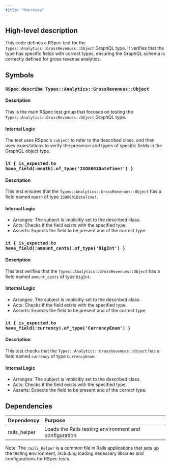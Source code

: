 ```yaml
---
title: "Overview"
---
```


## High-level description
This code defines a RSpec test for the `Types::Analytics::GrossRevenues::Object` GraphQL type. It verifies that the type has specific fields with correct types, ensuring the GraphQL schema is correctly defined for gross revenue analytics.

## Symbols

### `RSpec.describe Types::Analytics::GrossRevenues::Object`
#### Description
This is the main RSpec test group that focuses on testing the `Types::Analytics::GrossRevenues::Object` GraphQL type.

#### Internal Logic
The test uses RSpec's `subject` to refer to the described class, and then uses expectations to verify the presence and types of specific fields in the GraphQL object type.

### `it { is_expected.to have_field(:month).of_type('ISO8601DateTime!') }`
#### Description
This test ensures that the `Types::Analytics::GrossRevenues::Object` has a field named `month` of type `ISO8601DateTime!`.

#### Internal Logic
- Arranges: The subject is implicitly set to the described class.
- Acts: Checks if the field exists with the specified type.
- Asserts: Expects the field to be present and of the correct type.

### `it { is_expected.to have_field(:amount_cents).of_type('BigInt') }`
#### Description
This test verifies that the `Types::Analytics::GrossRevenues::Object` has a field named `amount_cents` of type `BigInt`.

#### Internal Logic
- Arranges: The subject is implicitly set to the described class.
- Acts: Checks if the field exists with the specified type.
- Asserts: Expects the field to be present and of the correct type.

### `it { is_expected.to have_field(:currency).of_type('CurrencyEnum') }`
#### Description
This test checks that the `Types::Analytics::GrossRevenues::Object` has a field named `currency` of type `CurrencyEnum`.

#### Internal Logic
- Arranges: The subject is implicitly set to the described class.
- Acts: Checks if the field exists with the specified type.
- Asserts: Expects the field to be present and of the correct type.

## Dependencies
| Dependency | Purpose |
|:-----------|:--------|
| rails_helper | Loads the Rails testing environment and configuration |

Note: The `rails_helper` is a common file in Rails applications that sets up the testing environment, including loading necessary libraries and configurations for RSpec tests.